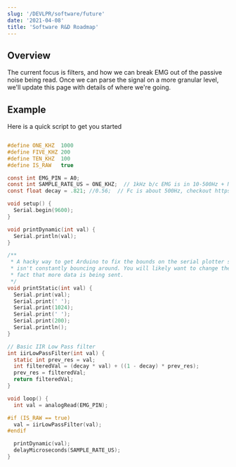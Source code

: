 ```yaml
---
slug: '/DEVLPR/software/future'
date: '2021-04-08'
title: 'Software R&D Roadmap'
---
```


## Overview
The current focus is filters, and how we can break EMG out of the passive noise being read. Once we can parse the signal on a more granular level, we'll update this page with details of where we're going.

## Example
Here is a quick script to get you started

```c

#define ONE_KHZ  1000
#define FIVE_KHZ 200
#define TEN_KHZ  100
#define IS_RAW   true

const int EMG_PIN = A0;
const int SAMPLE_RATE_US = ONE_KHZ;  // 1kHz b/c EMG is in 10-500Hz + Nyquist rate
const float decay = .821; //0.56;  // Fc is about 500Hz, checkout https://fiiir.com/ to mess with other filters

void setup() {
  Serial.begin(9600);
}

void printDynamic(int val) {
  Serial.println(val);
}

/**
 * A hacky way to get Arduino to fix the bounds on the serial plotter so it 
 * isn't constantly bouncing around. You will likely want to change the baud to handle the
 * fact that more data is being sent. 
 */
void printStatic(int val) {
  Serial.print(val);
  Serial.print(' ');
  Serial.print(1024);
  Serial.print(' ');
  Serial.print(200);
  Serial.println();
}

// Basic IIR Low Pass filter
int iirLowPassFilter(int val) {
  static int prev_res = val;
  int filteredVal = (decay * val) + ((1 - decay) * prev_res); 
  prev_res = filteredVal;
  return filteredVal;
}

void loop() {
  int val = analogRead(EMG_PIN);

#if (IS_RAW == true)
  val = iirLowPassFilter(val);
#endif

  printDynamic(val);
  delayMicroseconds(SAMPLE_RATE_US);
}
```